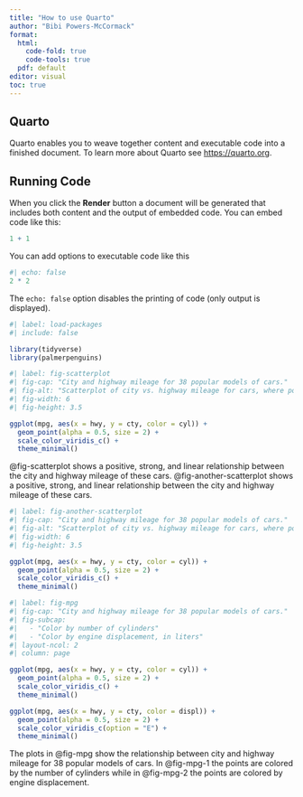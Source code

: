 ```yaml
---
title: "How to use Quarto"
author: "Bibi Powers-McCormack"
format: 
  html: 
    code-fold: true
    code-tools: true
  pdf: default
editor: visual
toc: true
---
```


## Quarto

Quarto enables you to weave together content and executable code into a finished document. To learn more about Quarto see <https://quarto.org>.

## Running Code

When you click the **Render** button a document will be generated that includes both content and the output of embedded code. You can embed code like this:

```r
1 + 1
```

You can add options to executable code like this

```r
#| echo: false
2 * 2
```

The `echo: false` option disables the printing of code (only output is displayed).

```r
#| label: load-packages
#| include: false

library(tidyverse)
library(palmerpenguins)
```

```r
#| label: fig-scatterplot
#| fig-cap: "City and highway mileage for 38 popular models of cars."
#| fig-alt: "Scatterplot of city vs. highway mileage for cars, where points are colored by the number of cylinders. The plot displays a positive, linear, and strong relationship between city and highway mileage, and mileage increases as the number of cylinders decreases."
#| fig-width: 6
#| fig-height: 3.5

ggplot(mpg, aes(x = hwy, y = cty, color = cyl)) +
  geom_point(alpha = 0.5, size = 2) +
  scale_color_viridis_c() +
  theme_minimal()
```

@fig-scatterplot shows a positive, strong, and linear relationship between the city and highway mileage of these cars.
@fig-another-scatterplot shows a positive, strong, and linear relationship between the city and highway mileage of these cars.

```r
#| label: fig-another-scatterplot
#| fig-cap: "City and highway mileage for 38 popular models of cars."
#| fig-alt: "Scatterplot of city vs. highway mileage for cars, where points are colored by the number of cylinders. The plot displays a positive, linear, and strong relationship between city and highway mileage, and mileage increases as the number of cylinders decreases."
#| fig-width: 6
#| fig-height: 3.5

ggplot(mpg, aes(x = hwy, y = cty, color = cyl)) +
  geom_point(alpha = 0.5, size = 2) +
  scale_color_viridis_c() +
  theme_minimal()
```


```r
#| label: fig-mpg
#| fig-cap: "City and highway mileage for 38 popular models of cars."
#| fig-subcap:
#|   - "Color by number of cylinders"
#|   - "Color by engine displacement, in liters"
#| layout-ncol: 2
#| column: page

ggplot(mpg, aes(x = hwy, y = cty, color = cyl)) +
  geom_point(alpha = 0.5, size = 2) +
  scale_color_viridis_c() +
  theme_minimal()

ggplot(mpg, aes(x = hwy, y = cty, color = displ)) +
  geom_point(alpha = 0.5, size = 2) +
  scale_color_viridis_c(option = "E") +
  theme_minimal()
```

The plots in @fig-mpg show the relationship between city and highway mileage for 38 popular models of cars.
In @fig-mpg-1 the points are colored by the number of cylinders while in @fig-mpg-2 the points are colored by engine displacement.
